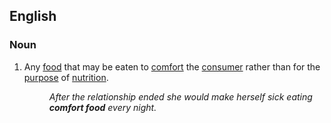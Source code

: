 ==English==

===Noun===
{{en-noun}}

# Any [[food]] that may be eaten to [[comfort]] the [[consumer]] rather than for the [[purpose]] of [[nutrition]].
#: ''After the relationship ended she would make herself sick eating '''comfort food''' every night.''